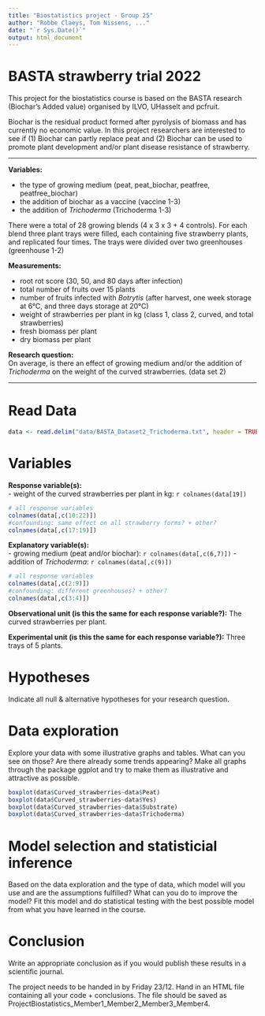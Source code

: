 ```yaml
---
title: "Biostatistics project - Group 25"
author: "Robbe Claeys, Tom Nissens, ..."
date: "`r Sys.Date()`"
output: html_document
---
```


# BASTA strawberry trial 2022
This project for the biostatistics course is based on the BASTA research (Biochar’s Added value) organised by ILVO, UHasselt and pcfruit.

Biochar is the residual product formed after pyrolysis of biomass and has currently no economic value. In this project researchers are interested to see if (1) Biochar can partly replace peat and (2) Biochar can be used to promote plant development and/or plant disease resistance of strawberry.

---

**Variables:**

- the type of growing medium (peat, peat_biochar, peatfree, peatfree_biochar)
- the addition of biochar as a vaccine (vaccine 1-3)
- the addition of *Trichoderma* (Trichoderma 1-3)

There were a total of 28 growing blends (4 x 3 x 3 + 4 controls). For each blend three plant trays were filled, each containing five strawberry plants, and replicated four times. The trays were divided over two greenhouses (greenhouse 1-2)

**Measurements:**

- root rot score (30, 50, and 80 days after infection)
- total number of fruits over 15 plants
- number of fruits infected with *Botrytis* (after harvest, one week storage at 6°C, and three days storage at 20°C)
- weight of strawberries per plant in kg (class 1, class 2, curved, and total strawberries)
- fresh biomass per plant
- dry biomass per plant

**Research question:**  
On average, is there an effect of growing medium and/or the addition of *Trichoderma* on the weight of the curved strawberries. (data set 2)

---

# Read Data

```r
data <- read.delim("data/BASTA_Dataset2_Trichoderma.txt", header = TRUE, stringsAsFactors = FALSE, quote = "", sep = "\t")
```


# Variables


**Response variable(s):**  
- weight of the curved strawberries per plant in kg: `r colnames(data[19])`

```r
# all response variables
colnames(data[,c(10:22)])
#confounding: same effect on all strawberry forms? + other?
colnames(data[,c(17:19)])
```

**Explanatory variable(s):**  
- growing medium (peat and/or biochar): `r colnames(data[,c(6,7)])`
- addition of *Trichoderma*: `r colnames(data[,c(9)])`


```r
# all response variables
colnames(data[,c(2:9)])
#confounding: different greenhouses? + other?
colnames(data[,c(3:4)])
```

**Observational unit (is this the same for each response variable?):** The curved strawberries per plant.


**Experimental unit (is this the same for each response variable?):** Three trays of 5 plants.

# Hypotheses
Indicate all null & alternative hypotheses for your research question.

# Data exploration
Explore your data with some illustrative graphs and tables. What can you see on those? Are there already some trends appearing? Make all graphs through the package ggplot and try to make them as illustrative and attractive as possible.

```r

boxplot(data$Curved_strawberries~data$Peat)
boxplot(data$Curved_strawberries~data$Yes)
boxplot(data$Curved_strawberries~data$Substrate)
boxplot(data$Curved_strawberries~data$Trichoderma)

```


# Model selection and statisticial inference
Based on the data exploration and the type of data, which model will you use and are the assumptions fulfilled? What can you do to improve the model? Fit this model and do statistical testing with the best possible model from what you have learned in the course.

# Conclusion
Write an appropriate conclusion as if you would publish these results in a scientific journal.

The project needs to be handed in by Friday 23/12. Hand in an HTML file containing all your code + conclusions. The file should be saved as ProjectBiostatistics_Member1_Member2_Member3_Member4.


